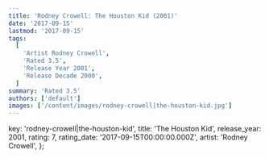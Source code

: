 ```yaml
---
title: 'Rodney Crowell: The Houston Kid (2001)'
date: '2017-09-15'
lastmod: '2017-09-15'
tags:
  [
    'Artist Rodney Crowell',
    'Rated 3.5',
    'Release Year 2001',
    'Release Decade 2000',
  ]
summary: 'Rated 3.5'
authors: ['default']
images: ['/content/images/rodney-crowell|the-houston-kid.jpg']
---
```


  key: 'rodney-crowell|the-houston-kid',
  title: 'The Houston Kid',
  release_year: 2001,
  rating: 7,
  rating_date: '2017-09-15T00:00:00.000Z',
  artist: 'Rodney Crowell',
};

<MusicRating data={data} />
